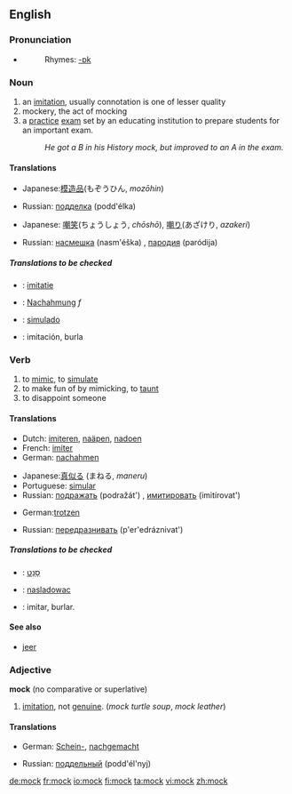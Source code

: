==English==

===Pronunciation===
*{{audio|en-us-mock.ogg|Audio (US)}}
*:Rhymes: [[Rhymes:English:-ɒk|-ɒk]]

=== Noun ===
{{en-noun}}
# an [[imitation]], usually connotation is one of lesser quality
# mockery, the act of mocking
# a [[practice]] [[exam]] set by an educating institution to prepare students for an important exam.
#: ''He got a B in his History mock, but improved to an A in the exam.''

==== Translations ====
{{trans-top|an imitation}}
*Japanese:[[模造品]](もぞうひん, ''mozōhin'')
{{trans-mid}}
*Russian: [[подделка]] (podd'élka) {{f}}
{{trans-bottom}}
{{trans-top|act of mocking}}
*Japanese: [[嘲笑]](ちょうしょう, ''chōshō''), [[嘲り]](あざけり, ''azakeri'')
{{trans-mid}}
*Russian: [[насмешка]] (nasm'éška) {{f}}, [[пародия]] (paródija) {{f}}
{{trans-bottom}}
{{trans-top|a school exam}}
{{trans-mid}}
{{trans-bottom}}
===== Translations to be checked =====
*{{ttbc|Dutch}}: [[imitatie]]
*{{ttbc|German}}: [[Nachahmung]] ''f''
*{{ttbc|Portuguese}}: [[simulado]]
*{{ttbc|Spanish}}: imitación, burla

=== Verb ===
{{en-verb}}

# to [[mimic]], to [[simulate]]
# to make fun of by mimicking, to [[taunt]]
# to disappoint someone

==== Translations ====
{{trans-top|to mimic}}
*Dutch: [[imiteren]], [[naäpen]], [[nadoen]]
*French: [[imiter]]
*German: [[nachahmen]]
{{trans-mid}}
*Japanese:[[真似る]] (まねる, ''maneru'')
*Portuguese: [[simular]]
*Russian: [[подражать]] (podražát') {{impf}}, [[имитировать]] (imitírovat') {{impf}}
{{trans-bottom}}
{{trans-top|to taunt}}
*German:[[trotzen]]
{{trans-mid}}
*Russian: [[передразнивать]] (p'er'edráznivat') {{impf}}
{{trans-bottom}}
{{trans-top|to dissapoint someone}}
{{trans-mid}}
{{trans-bottom}}
===== Translations to be checked =====
*{{ttbc|Hebrew}}: [[סנט|סָנַט]]
*{{ttbc|Polish}}: [[nasladowac]]
*{{ttbc|Spanish}}: imitar, burlar.

==== See also ====
*[[jeer]]

=== Adjective ===
'''mock''' (no comparative or superlative)

# [[imitation]], not [[genuine]].  (''mock turtle soup'', ''mock leather'')

==== Translations ====
{{trans-top|imitation, not genuine}}
*German: [[Schein-]], [[nachgemacht]]
{{trans-mid}}
*Russian: [[поддельный]] (podd'él'nyj) 
{{trans-bottom}}

[[de:mock]]
[[fr:mock]]
[[io:mock]]
[[fi:mock]]
[[ta:mock]]
[[vi:mock]]
[[zh:mock]]